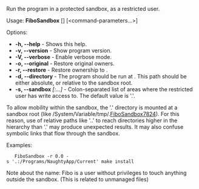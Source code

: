 Run the program in a protected sandbox, as a restricted user.

Usage: '''FiboSandbox''' [<options>] <program> [<command-parameters...>]

Options:
* '''-h, --help''' - Shows this help.
* '''-v, --version''' - Show program version.
* '''-V, --verbose''' - Enable verbose mode.
* '''-o, --original''' - Restore original owners.
* '''-r, --restore''' ''<entry>'' - Restore ownership to <entry>.
* '''-d, --directory''' ''<entry>'' - The program should be run at <entry>. This path should be either absolute, or relative to the sandbox root.
* '''-s, --sandbox''' ''<entry>[:<entry>...]'' - Colon-separated list of areas where the restricted user has write access to. The default value is '.'.


To allow mobility within the sandbox, the '.' directory is mounted at
a sandbox root (like /System/Variable/tmp/.[[FiboSandbox7824]]). For this reason, use of relative paths like '..' to reach
directories higher in the hierarchy than '.' may produce unexpected results.
It may also confuse symbolic links that flow through the sandbox.


Examples:

    FiboSandbox -r 0.0 -s '.:/Programs/NaughtyApp/Current' make install 



Note about the name: Fibo is a user without privileges to touch anything outside the sandbox. (This is related to unmanaged files)


{{Scripts}}

